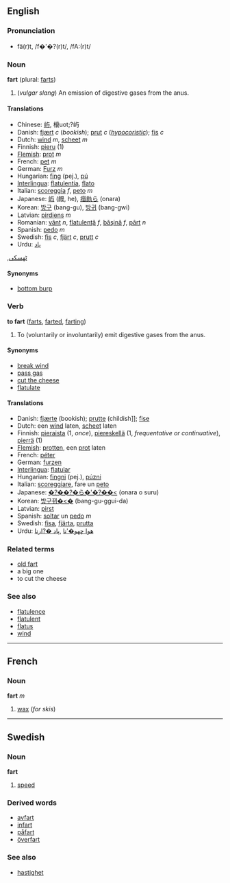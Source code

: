 ==English==
===Pronunciation===
*fä(r)t, /f�'�?(r)t/, /fA:(r)t/

===Noun===
'''fart''' (plural: [[farts]])

#(''vulgar slang'') An emission of digestive gases from the anus.


====Translations====
*Chinese: [[屿]], 榱uot;?屿
* Danish: [[fjært]] ''c'' (''bookish''); [[prut]] ''c'' (''[[hypocoristic]]''); [[fis]] ''c''
*Dutch: [[wind#Dutch|wind]] ''m'', [[scheet]] ''m''
*Finnish: [[pieru]] (1)
*[[Flemish]]: [[prot]] ''m''
*French: [[pet#French|pet]] ''m''
*German: [[Furz]] ''m''
*Hungarian: [[fing]] (pej.), [[pú]]
*[[Interlingua]]: [[flatulentia]], [[flato]]
*Italian: [[scoreggia]] ''f'', [[peto]] ''m''
*Japanese: [[屿]] (㿸, he), [[㿊㿪ら]] (onara)
*Korean: [[방구]] (bang-gu), [[방귀]] (bang-gwi)
*Latvian: [[pirdiens]] ''m''
*Romanian: [[vânt]] ''n'', [[flatulenţă]] ''f'', [[băşină]] ''f'', [[pârţ]] ''n''
*Spanish: [[pedo]] ''m''
*Swedish: [[fis]] ''c'', [[fjärt]] ''c'', [[prutt]] ''c''
*Urdu: [[پاد]]  
,[[ٹهسکى]]

====Synonyms====
*[[bottom burp]]<!-- UK only? noun only or noun and verb? slang, euphemism, both? -->

===Verb===
'''to fart''' ([[farts]], [[farted]], [[farting]])

#To (voluntarily or involuntarily) emit digestive gases from the anus.

====Synonyms====
*[[break wind]]
*[[pass gas]]
*[[cut the cheese]]
*[[flatulate]]

====Translations====
*Danish: [[fjærte]] (bookish); [[prutte]] (childish]]; [[fise]]
*Dutch: een [[wind]] laten, [[scheet]] laten
*Finnish: [[pieraista]] (1, ''once''), [[piereskellä]] (1, ''frequentative or continuative''), [[pierrä]] (1)
*[[Flemish]]: [[protten]], een [[prot]] laten
*French: [[péter]]
*German: [[furzen]]
*[[Interlingua]]: [[flatular]]
*Hungarian: [[fingni]] (pej.), [[púzni]]
*Italian: [[scoreggiare]], fare un [[peto]]
*Japanese: [[�?��?�ら�'�?��<]] (onara o suru)
*Korean: [[방구뀌�<�]] (bang-gu-ggui-da)
*Latvian: [[pirst]]
*Spanish: [[soltar]] un [[pedo]] ''m''
*Swedish: [[fisa]], [[fjärta]], [[prutta]]
*Urdu: [[هوا چهو�'نا]] ,[[پاد �?ارنا]]

===Related terms===
*[[old fart]]<!--an older person with old-fashioned views-->
* a big one
*to cut the cheese

===See also===
*[[flatulence]]
*[[flatulent]]
*[[flatus]]
*[[wind]]

----
==French==
===Noun===
'''fart''' ''m''

#[[wax]] (''for skis'')

----
==Swedish==
===Noun===
'''fart'''

#[[speed]]

===Derived words===
*[[avfart]]
*[[infart]]
*[[påfart]]
*[[överfart]]

===See also===
*[[hastighet]]